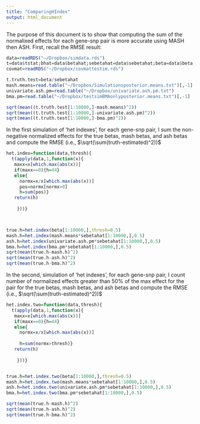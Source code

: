 ```yaml
---
title: "ComparingHIndex"
output: html_document
---
```


The purpose of this document is to show that computing the sum of the normalixed effects for each gene-snp pair is more accurate using MASH then ASH. First, recall the RMSE result:


```r
data=readRDS("~/Dropbox/simdata.rds")
t=data$tstat;bhat=data$betahat;sebetahat=data$sebetahat;beta=data$beta;v.j=matrix(rep(1,ncol(t)*nrow(t)),ncol=ncol(t),nrow=nrow(t))
covmat=readRDS("~/Dropbox/covmattestim.rds")

t.truth.test=beta/sebetahat
mash.means=read.table("~/Dropbox/Simulationsposterior.means.txt")[,-1]
univariate.ash.pm=read.table("~/Dropbox/univariate.ash.pm.txt")
bma.pm=read.table("~/Dropbox/testsimBMAonlyposterior.means.txt")[,-1]

sqrt(mean((t.truth.test[1:10000,]-mash.means)^2))
sqrt(mean((t.truth.test[1:10000,]-univariate.ash.pm)^2))
sqrt(mean((t.truth.test[1:10000,]-bma.pm)^2))
```

In the first simulation of 'het indexes', for each gene-snp pair, I sum the non-negative normalized effects for the true betas, mash betas, and ash betas and compute the RMSE (i.e., $\sqrt(\sum(truth-estimated)^2))$

```r
het.index=function(data,thresh){
  t(apply(data,1,function(x){
   maxx=x[which.max(abs(x))]
   if(maxx==0){h=44}
   else{
     normx=x/x[which.max(abs(x))]
     pos=normx[normx>0]
     h=sum(pos)}
   return(h)
     
    }))}



true.h=het.index(beta[1:10000,],thresh=0.5)
mash.h=het.index(mash.means*sebetahat[1:10000,],0.5)
ash.h=het.index(univariate.ash.pm*sebetahat[1:10000,],0.5)
bma.h=het.index(bma.pm*sebetahat[1:10000,],0.5)
sqrt(mean(true.h-mash.h)^2)
sqrt(mean(true.h-ash.h)^2)
sqrt(mean(true.h-bma.h)^2)
```

In the second, simulation of 'het indexes', for each gene-snp pair, I count number of normalized effects greater than 50% of the max effect for the pair for the true betas, mash betas, and ash betas and compute the RMSE (i.e., $\sqrt(\sum(truth-estimated)^2))$

```r
het.index.two=function(data,thresh){
  t(apply(data,1,function(x){
   maxx=x[which.max(abs(x))]
   if(maxx==0){h=44}
   else{
     normx=x/x[which.max(abs(x))]
     
     h=sum(normx>thresh)}
   return(h)
     
    }))}


true.h=het.index.two(beta[1:10000,],thresh=0.5)
mash.h=het.index.two(mash.means*sebetahat[1:10000,],0.5)
ash.h=het.index.two(univariate.ash.pm*sebetahat[1:10000,],0.5)
bma.h=het.index.two(bma.pm*sebetahat[1:10000,],0.5)

sqrt(mean(true.h-mash.h)^2)
sqrt(mean(true.h-ash.h)^2)
sqrt(mean(true.h-bma.h)^2)
```

